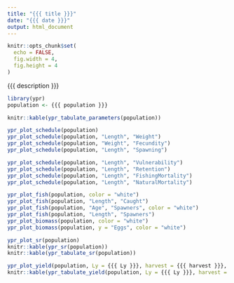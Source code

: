 ```yaml
---
title: "{{{ title }}}"
date: "{{{ date }}}"
output: html_document
---
```


```r
knitr::opts_chunk$set(
  echo = FALSE,
  fig.width = 4,
  fig.height = 4
)
```

{{{ description }}}
```r
library(ypr)
population <- {{{ population }}}
```

```r
knitr::kable(ypr_tabulate_parameters(population))
```

```r
ypr_plot_schedule(population)
ypr_plot_schedule(population, "Length", "Weight")
ypr_plot_schedule(population, "Weight", "Fecundity")
ypr_plot_schedule(population, "Length", "Spawning")
```

```r
ypr_plot_schedule(population, "Length", "Vulnerability")
ypr_plot_schedule(population, "Length", "Retention")
ypr_plot_schedule(population, "Length", "FishingMortality")
ypr_plot_schedule(population, "Length", "NaturalMortality")
```

```r
ypr_plot_fish(population, color = "white")
ypr_plot_fish(population, "Length", "Caught")
ypr_plot_fish(population, "Age", "Spawners", color = "white")
ypr_plot_fish(population, "Length", "Spawners")
ypr_plot_biomass(population, color = "white")
ypr_plot_biomass(population, y = "Eggs", color = "white")
```

```r
ypr_plot_sr(population)
knitr::kable(ypr_sr(population))
knitr::kable(ypr_tabulate_sr(population))
```

```r
ypr_plot_yield(population, Ly = {{{ Ly }}}, harvest = {{{ harvest }}}, biomass = {{{ biomass }}})
knitr::kable(ypr_tabulate_yield(population, Ly = {{{ Ly }}}, harvest = {{{ harvest }}}, biomass = {{{ biomass }}}))
```
